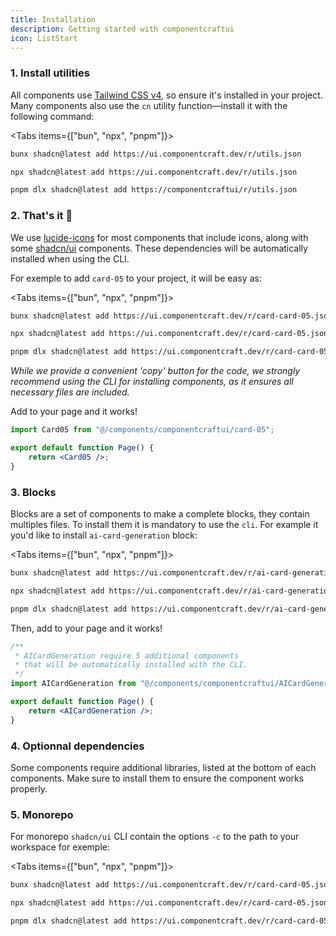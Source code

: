 ```yaml
---
title: Installation
description: Getting started with componentcraftui
icon: ListStart
---
```


### 1. Install utilities

All components use [Tailwind CSS v4](https://tailwindcss.com/docs/installation/framework-guides/nextjs), so ensure it's installed in your project.
Many components also use the `cn` utility function—install it with the following command:

<Tabs items={["bun", "npx", "pnpm"]}>
 
```bash tab="bun"
bunx shadcn@latest add https://ui.componentcraft.dev/r/utils.json 
```
 
```bash tab="npx"
npx shadcn@latest add https://ui.componentcraft.dev/r/utils.json
```

```bash tab="pnpm"
pnpm dlx shadcn@latest add https://componentcraftui/r/utils.json
```

</Tabs>

### 2. That's it 🎉

We use [lucide-icons](https://lucide.dev/guide/installation) for most components that include icons, along with some [shadcn/ui](https://ui.shadcn.com/) components. These dependencies will be automatically installed when using the CLI.

For exemple to add `card-05` to your project, it will be easy as:

<Tabs items={["bun", "npx", "pnpm"]}>
 
```bash tab="bun"
bunx shadcn@latest add https://ui.componentcraft.dev/r/card-card-05.json
```
 
```bash tab="npx"
npx shadcn@latest add https://ui.componentcraft.dev/r/card-card-05.json
```

```bash tab="pnpm"
pnpm dlx shadcn@latest add https://ui.componentcraft.dev/r/card-card-05.json
```

</Tabs>

_While we provide a convenient 'copy' button for the code, we strongly recommend using the CLI for installing components, as it ensures all necessary files are included._

Add to your page and it works!

```jsx
import Card05 from "@/components/componentcraftui/card-05";

export default function Page() {
    return <Card05 />;
}
```


### 3. Blocks

Blocks are a set of components to make a complete blocks, they contain multiples files. To install them it is mandatory to use the `cli`. For example it you'd like to install `ai-card-generation` block:

<Tabs items={["bun", "npx", "pnpm"]}>
 
```bash tab="bun"
bunx shadcn@latest add https://ui.componentcraft.dev/r/ai-card-generation-ai-card-generation.json
```
 
```bash tab="npx"
npx shadcn@latest add https://ui.componentcraft.dev/r/ai-card-generation-ai-card-generation.json
```

```bash tab="pnpm"
pnpm dlx shadcn@latest add https://ui.componentcraft.dev/r/ai-card-generation-ai-card-generation.json
```

</Tabs>

Then, add to your page and it works!

```jsx
/**
 * AICardGeneration require 5 additional components
 * that will be automatically installed with the CLI.
 */
import AICardGeneration from "@/components/componentcraftui/AICardGeneration";

export default function Page() {
    return <AICardGeneration />;
}
```

### 4. Optionnal dependencies

Some components require additional libraries, listed at the bottom of each components. Make sure to install them to ensure the component works properly.

### 5. Monorepo

For monorepo `shadcn/ui` CLI contain the options `-c` to the path to your workspace for exemple:

<Tabs items={["bun", "npx", "pnpm"]}>
 
```bash tab="bun"
bunx shadcn@latest add https://ui.componentcraft.dev/r/card-card-05.json -c ./apps/www
```
 
```bash tab="npx"
npx shadcn@latest add https://ui.componentcraft.dev/r/card-card-05.json -c ./apps/www
```

```bash tab="pnpm"
pnpm dlx shadcn@latest add https://ui.componentcraft.dev/r/card-card-05.json -c ./apps/www
```

</Tabs>
